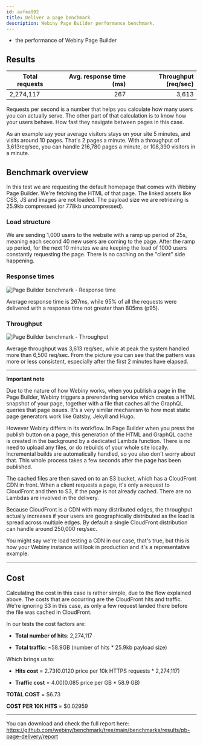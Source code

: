 ```yaml
---
id: aafea992
title: Deliver a page benchmark
description: Webiny Page Builder performance benchmark.
---
```



<Alert type="success" title="What you’ll learn">

- the performance of Webiny Page Builder

</Alert>

## Results

| Total requests | Avg. response time (ms) | Throughput (req/sec) |
| -------------- | ----------------------: | -------------------: |
| 2,274,117      |                     267 |                3,613 |

<Alert type="info" title="What this means?">

Requests per second is a number that helps you calculate how many users you can actually serve. The other part of that calculation is to know how your users behave. How fast they navigate between pages in this case.

As an example say your average visitors stays on your site 5 minutes, and visits around 10 pages. That's 2 pages a minute. With a throughput of 3,613req/sec, you can handle 216,780 pages a minute, or 108,390 visitors in a minute.

</Alert>

## Benchmark overview

In this test we are requesting the default homepage that comes with Webiny Page Builder. We're fetching the HTML of that page. The linked assets like CSS, JS and images are not loaded. The payload size we are retrieving is 25.9kb compressed (or 778kb uncompressed).

### Load structure

We are sending 1,000 users to the website with a ramp up period of 25s, meaning each second 40 new users are coming to the page. After the ramp up period, for the next 10 minutes we are keeping the load of 1000 users constantly requesting the page. There is no caching on the "client" side happening.

### Response times

![Page Builder benchmark - Response time](./assets/deliver-a-page/response-time.png)

Average response time is 267ms, while 95% of all the requests were delivered with a response time not greater than 805ms (p95).

### Throughput

![Page Builder benchmark - Throughput](./assets/deliver-a-page/throughput.png)

Average throughput was 3,613 req/sec, while at peak the system handled more than 6,500 req/sec. From the picture you can see that the pattern was more or less consistent, especially after the first 2 minutes have elapsed.

---

**Important note**

Due to the nature of how Webiny works, when you publish a page in the Page Builder, Webiny triggers a prerendering service which creates a HTML snapshot of your page, together with a file that caches all the GraphQL queries that page issues. It's a very similar mechanism to how most static page generators work like Gatsby, Jekyll and Hugo.

However Webiny differs in its workflow. In Page Builder when you press the publish button on a page, this generation of the HTML and GraphQL cache is created in the background by a dedicated Lambda function. There is no need to upload any files, or do rebuilds of your whole site locally. Incremental builds are automatically handled, so you also don't worry about that. This whole process takes a few seconds after the page has been published.

The cached files are then saved on to an S3 bucket, which has a CloudFront CDN in front. When a client requests a page, it's only a request to CloudFront and then to S3, if the page is not already cached. There are no Lambdas are involved in the delivery.

Because CloudFront is a CDN with many distributed edges, the throughput actually increases if your users are geographically distributed as the load is spread across multiple edges. By default a single CloudFront distribution can handle around 250,000 req/sec.

You might say we're load testing a CDN in our case, that's true, but this is how your Webiny instance will look in production and it's a representative example.

---

## Cost

Calculating the cost in this case is rather simple, due to the flow explained above. The costs that are occurring are the CloudFront hits and traffic. We're ignoring S3 in this case, as only a few request landed there before the file was cached in CloudFront.

In our tests the cost factors are:

<!-- prettier-ignore -->
- **Total number of hits**: 2,274,117
<!-- prettier-ignore -->
- **Total traffic**: ~58.9GB (number of hits \* 25.9kb payload size)

Which brings us to:

<!-- prettier-ignore -->
- **Hits cost** = $2.73 ($0.0120 price per 10k HTTPS requests \* 2,274,117)
<!-- prettier-ignore -->
- **Traffic cost** = $4.00 ($0.085 price per GB \* 58.9 GB)

<!-- prettier-ignore -->
**TOTAL COST** = $6.73

<!-- prettier-ignore -->
**COST PER 10K HITS** = $0.02959

---

You can download and check the full report here: https://github.com/webiny/benchmark/tree/main/benchmarks/results/pb-page-delivery/report
